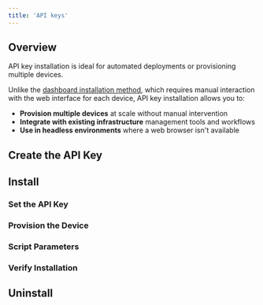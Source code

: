 ```yaml
---
title: 'API keys'
---
```



## Overview

API key installation is ideal for automated deployments or provisioning multiple devices. 

Unlike the [dashboard installation method](/docs/home/agent/install/dashboard), which requires manual interaction with the web interface for each device, API key installation allows you to:

- **Provision multiple devices** at scale without manual intervention
- **Integrate with existing infrastructure** management tools and workflows
- **Use in headless environments** where a web browser isn't available


## Create the API Key
<CreateAPIKey />

## Install

### Set the API Key
<SetAPIKey />

### Provision the Device
<ProvisionDevice />

### Script Parameters
<ScriptParams />

### Verify Installation
<Verify />

## Uninstall
<Uninstall />